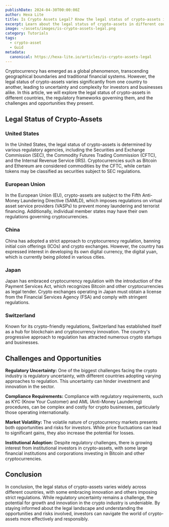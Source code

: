 ```yaml
---
publishDate: 2024-04-30T00:00:00Z
author: Hexa Lite
title: Is Crypto Assets Legal? Know the legal status of crypto-assets in different countries
excerpt: Learn about the legal status of crypto-assets in different countries and how they are regulated. Discover the challenges and opportunities of investing in crypto-assets.
image: ~/assets/images/is-crypto-assets-legal.png
category: Tutorials
tags:
  - crypto-asset
  - Guid
metadata:
  canonical: https://hexa-lite.io/articles/is-crypto-assets-legal
---
```


Cryptocurrency has emerged as a global phenomenon, transcending geographical boundaries and traditional financial systems. However, the legal status of crypto-assets varies significantly from one country to another, leading to uncertainty and complexity for investors and businesses alike. In this article, we will explore the legal status of crypto-assets in different countries, the regulatory frameworks governing them, and the challenges and opportunities they present.

## Legal Status of Crypto-Assets

### United States
In the United States, the legal status of crypto-assets is determined by various regulatory agencies, including the Securities and Exchange Commission (SEC), the Commodity Futures Trading Commission (CFTC), and the Internal Revenue Service (IRS). Cryptocurrencies such as Bitcoin and Ethereum are considered commodities by the CFTC, while certain tokens may be classified as securities subject to SEC regulations.

### European Union
In the European Union (EU), crypto-assets are subject to the Fifth Anti-Money Laundering Directive (5AMLD), which imposes regulations on virtual asset service providers (VASPs) to prevent money laundering and terrorist financing. Additionally, individual member states may have their own regulations governing cryptocurrencies.

### China
China has adopted a strict approach to cryptocurrency regulation, banning initial coin offerings (ICOs) and crypto exchanges. However, the country has expressed interest in developing its own digital currency, the digital yuan, which is currently being piloted in various cities.

### Japan
Japan has embraced cryptocurrency regulation with the introduction of the Payment Services Act, which recognizes Bitcoin and other cryptocurrencies as legal tender. Crypto exchanges operating in Japan must obtain a license from the Financial Services Agency (FSA) and comply with stringent regulations.

### Switzerland
Known for its crypto-friendly regulations, Switzerland has established itself as a hub for blockchain and cryptocurrency innovation. The country's progressive approach to regulation has attracted numerous crypto startups and businesses. 

## Challenges and Opportunities

**Regulatory Uncertainty:** One of the biggest challenges facing the crypto industry is regulatory uncertainty, with different countries adopting varying approaches to regulation. This uncertainty can hinder investment and innovation in the sector.

**Compliance Requirements:** Compliance with regulatory requirements, such as KYC (Know Your Customer) and AML (Anti-Money Laundering) procedures, can be complex and costly for crypto businesses, particularly those operating internationally.

**Market Volatility:** The volatile nature of cryptocurrency markets presents both opportunities and risks for investors. While price fluctuations can lead to significant gains, they also increase the potential for losses.

**Institutional Adoption:** Despite regulatory challenges, there is growing interest from institutional investors in crypto-assets, with some large financial institutions and corporations investing in Bitcoin and other cryptocurrencies.

## Conclusion

In conclusion, the legal status of crypto-assets varies widely across different countries, with some embracing innovation and others imposing strict regulations. While regulatory uncertainty remains a challenge, the potential for growth and innovation in the crypto industry is undeniable. By staying informed about the legal landscape and understanding the opportunities and risks involved, investors can navigate the world of crypto-assets more effectively and responsibly.